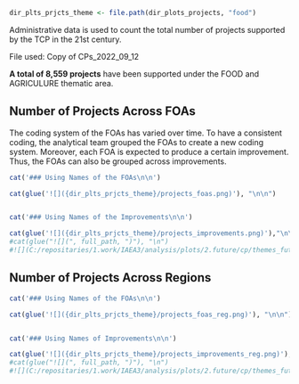 
```r

dir_plts_prjcts_theme <- file.path(dir_plots_projects, "food")

```


Administrative data is used to count the total number of projects supported by the TCP in the 21st century.

File used: Copy of CPs_2022_09_12


**A total of 8,559 projects** have been supported under the FOOD and AGRICULURE thematic area.

## Number of Projects Across FOAs


The coding system of the FOAs has varied over time. To have a consistent coding, the analytical team grouped the FOAs to create a new coding system. Moreover, each FOA is expected to produce a certain improvement. Thus, the FOAs can also be grouped across improvements. 


```r

cat('### Using Names of the FOAs\n\n')

cat(glue('![]({dir_plts_prjcts_theme}/projects_foas.png)'), "\n\n")


cat('### Using Names of the Improvements\n\n')

cat(glue('![]({dir_plts_prjcts_theme}/projects_improvements.png)'),"\n\n")
#cat(glue("![](", full_path, ")"), "\n")
#![](C:/repositaries/1.work/IAEA3/analysis/plots/2.future/cp/themes_future.png)

```




## Number of Projects Across Regions





```r

cat('### Using Names of the FOAs\n\n')

cat(glue('![]({dir_plts_prjcts_theme}/projects_foas_reg.png)'), "\n\n")


cat('### Using Names of Improvements\n\n')

cat(glue('![]({dir_plts_prjcts_theme}/projects_improvements_reg.png)'), "\n\n")
#cat(glue("![](", full_path, ")"), "\n")
#![](C:/repositaries/1.work/IAEA3/analysis/plots/2.future/cp/themes_future.png)

```